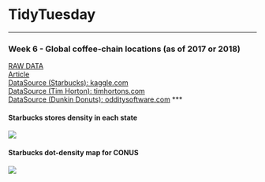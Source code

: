 
# TidyTuesday

***  
### Week 6 - Global coffee-chain locations (as of 2017 or 2018)
[RAW DATA](https://github.com/rfordatascience/tidytuesday/blob/master/data/week6_coffee_chains.xlsx)  
[Article](http://flowingdata.com/2014/03/18/coffee-place-geography/)  
[DataSource (Starbucks): kaggle.com](https://www.kaggle.com/starbucks/store-locations)  
[DataSource (Tim Horton): timhortons.com](https://locations.timhortons.com/)  
[DataSource (Dunkin Donuts): odditysoftware.com](http://www.odditysoftware.com/download/download.php?filename=dunkin-donuts.zip)
***  

#### Starbucks stores density in each state  
![](https://raw.githubusercontent.com/ChuliangXiao/tidytuesday/master/Week06/Fifty-States-map.png)

#### Starbucks dot-density map for CONUS  
![](https://raw.githubusercontent.com/ChuliangXiao/tidytuesday/master/Week06/CONUS-dot-density-map.png)